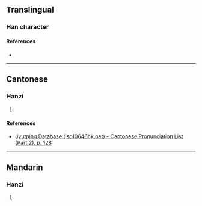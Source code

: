 {{character info/new}}
==Translingual==

===Han character===
{{Han char|rn=75|rad=木|as=07|sn=11|four=|canj=DSIP|ids=⿰木忍}}

====References====
* {{Han ref|kx=0529.020|dkj=14847|hdz=21222.040|uh=6895|ud=26773}}

----

==Cantonese==

===Hanzi===
{{yue-hanzi|jyut=[[jan6]]|y=yan6}}

# {{defn|lang=yue|sort=木07}}

====References====
* [http://www.iso10646hk.net/jp/document/download.jsp Jyutping Database (iso10646hk.net) - Cantonese Pronunciation List (Part 2), p. 128]

----

==Mandarin==

===Hanzi===
{{cmn-hanzi|pin=[[rèn]] ([[ren4]])|wg=jen<sup>4</sup>}}

# {{defn|lang=cmn|sort=木07}}